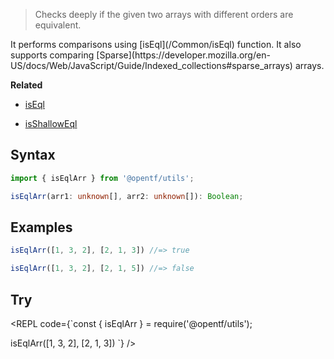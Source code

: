 
> Checks deeply if the given two arrays with different orders are equivalent.

<Callout type="info">
It performs comparisons using [isEql](/Common/isEql) function.
</Callout>

<Callout type="info">
It also supports comparing [Sparse](https://developer.mozilla.org/en-US/docs/Web/JavaScript/Guide/Indexed_collections#sparse_arrays) arrays.
</Callout>

**Related**
 - [isEql](/Common/isEql)

 - [isShallowEql](/Common/isShallowEql)
 
## Syntax

```ts
import { isEqlArr } from '@opentf/utils';

isEqlArr(arr1: unknown[], arr2: unknown[]): Boolean;
```

## Examples

```ts
isEqlArr([1, 3, 2], [2, 1, 3]) //=> true

isEqlArr([1, 3, 2], [2, 1, 5]) //=> false
```

## Try

<REPL code={`const { isEqlArr } = require('@opentf/utils');

isEqlArr([1, 3, 2], [2, 1, 3])
`} />